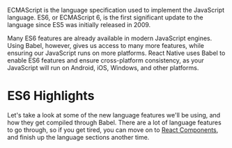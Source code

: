 

ECMAScript is the language specification used to implement the JavaScript language. ES6, or ECMAScript 6, is the first significant update to the language since ES5 was initially released in 2009.

Many ES6 features are already available in modern JavaScript engines. Using Babel, however, gives us access to many more features, while ensuring our JavaScript runs on more platforms. React Native uses Babel to enable ES6 features and ensure cross-platform consistency, as your JavaScript will run on Android, iOS, Windows, and other platforms.

# ES6 Highlights

Let's take a look at some of the new language features we'll be using, and how they get compiled through Babel. There are a lot of language features to go through, so if you get tired, you can move on to [React Components](components), and finish up the language sections another time.
